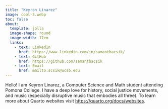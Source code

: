 ```yaml
---
title: "Keyron Linarez"
image: cool-3.webp
toc: false
about: 
  template: jolla
  image-shape: round
  image-width: 17em
  links:
    - text: LinkedIn
      href: https://www.linkedin.com/in/samanthacsik/
    - text: GitHub
      href: https://github.com/samanthacsik
    - text: Email
      href: mailto:scsik@ucsb.edu
---
```


Hello! I am Keyron Linarez, a Computer Science and Math student attending Pomona College. I have a deep love for history, social justice movements, and music (especially disruptive music that embodies all three).
To learn more about Quarto websites visit <https://quarto.org/docs/websites>.

